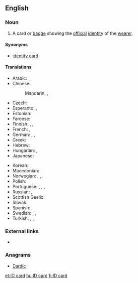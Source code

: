 ==English==

===Noun===
{{en-noun|head=[[ID]] [[card]]}}

# A card or [[badge]] showing the [[official]] [[identity]] of the [[wearer]].

====Synonyms====
* [[identity card]]

====Translations====
{{trans-top|card or badge showing the official identity of the wearer}}
* Arabic: {{t|ar|بطاقة هوية|f|tr=biṭāqa huwíyya|sc=Arab}}
* Chinese:
*: Mandarin: {{t|cmn|身分證|sc=Hani}}, {{t+|cmn|身分证|tr=shēnfenzhèng|sc=Hani}}
* Czech: {{t|cs|občanský průkaz|m}}
* Esperanto: {{t|eo|identigilo}}, {{t|eo|identiga karto}}
* Estonian: {{t|et|isikutunnistus}}
* Faroese: {{t|fo|samleikaprógv|n}}
* Finnish: {{t+|fi|henkilökortti}}, {{t+|fi|henkilöllisyystodistus}}, {{t|fi|henkilötodistus}}
* French: {{t+|fr|carte d'identité|f}}, {{t+|fr|pièce d'identité|f}}
* German: {{t+|de|Ausweis|m}}, {{t+|de|Personalausweis|m}}, {{t+|de|ID|f}}
* Greek: {{t|el|δελτίο αστυνομικής ταυτότητας|n|tr=deltí astynomikís tautótitas|sc=Grek}}
* Hebrew: {{t+|he|תְעוּדַת זֶהוּת|f|tr=te'udat zehut}}
* Hungarian: {{t+|hu|személyi igazolvány}}, {{qualifier|colloquial}} {{t+|hu|személyi}}
* Japanese: {{t|ja|IDカード|tr=ai-dī kādo|alt=ＩＤカード|sc=Jpan}}
{{trans-mid}}
* Korean: {{t|ko|ID 카드|tr=ai-di kadeu|sc=Kore}}
* Macedonian: {{t|mk|лична карта|f|tr=líčna kárta}}
* Norwegian: {{t|no|ID-kort|n}}, {{t|no|identifikasjonsbevis|n}}, {{t|no|legitimasjon|m}}, {{t|no|ID|m}}
* Polish: {{t+|pl|dowód osobisty|m}}
* Portuguese: {{t|pt|cartão do cidadão|m}} {{qualifier|Portugal}}, {{t|pt|CC|m}} {{qualifier|Portugal}}, {{t|pt|carteira de identidade|f}} {{qualifier|Brazil}}, {{t+|pt|RG|m}} {{qualifier|Brazil}}
* Russian: {{t|ru|удостоверение личности|tr=udostoverénije líčnosti|sc=Cyrl}}, {{qualifier|вну́тренний}} {{t+|ru|паспорт|m|tr=pásport|sc=Cyrl}} {{qualifier|Russian standard identity card}}
* Scottish Gaelic: {{t|gd|cairt-aithne|f}}
* Slovak: {{t|sk|občiansky preukaz|m}}
* Spanish: {{t|es|carnet de identidad|m}}
* Swedish: {{t|sv|identifikation|c}}, {{t+|sv|legitimation|c}}, {{t|sv|ID-kort|n}}
* Turkish: {{t+|tr|kimlik}},  {{t+|tr|kimlik kartı}},  {{t+|tr|nüfus cüzdanı}}
{{trans-bottom}}

===External links===
* {{pedialite|Identity document}}

===Anagrams===
* [[Dardic#English|Dardic]]

[[et:ID card]]
[[hu:ID card]]
[[fi:ID card]]